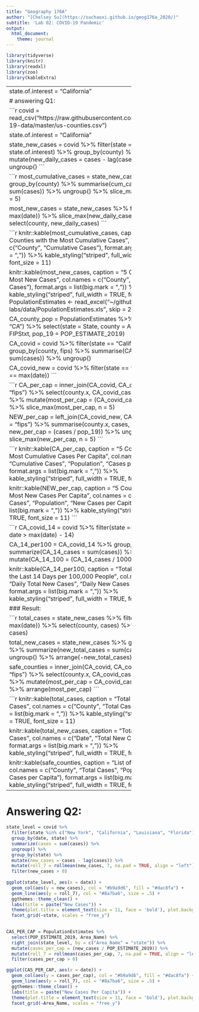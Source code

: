 ```yaml
---
title: "Geography 176A"
author: "[Chelsey Su](https://suchaoxi.github.io/geog176a_2020/)"
subtitle: 'Lab 02: COVID-19 Pandemic'
output: 
  html_document:
    theme: journal
---
```

```r
library(tidyverse)
library(knitr)
library(readxl)
library(zoo)
library(kableExtra)
```

-----------------------------------------------
state.of.interest = "California"

# answering Q1:

```r
covid = read_csv("https://raw.githubusercontent.com/nytimes/covid-19-data/master/us-counties.csv")

state.of.interest = "California"

state_new_cases = covid %>% 
  filter(state == state.of.interest) %>% 
  group_by(county) %>% 
  mutate(new_daily_cases = cases - lag(cases)) %>% 
  ungroup()
```

```r
most_cumulative_cases = state_new_cases %>% 
  group_by(county) %>% 
  summarise(cum_cases = sum(cases)) %>% 
  ungroup() %>% 
  slice_max(cum_cases, n = 5)

most_new_cases = state_new_cases %>% 
  filter(date == max(date)) %>% 
  slice_max(new_daily_cases, n = 5) %>% 
  select(county, new_daily_cases)
```



```r
knitr::kable(most_cumulative_cases, caption = "5 Counties with the Most Cumulative Cases", col.names = c("County", "Cumulative Cases"), format.args = list(big.mark = ",")) %>% 
  kable_styling("striped", full_width = TRUE, font_size = 11) 

knitr::kable(most_new_cases, caption = "5 Counties with the Most New Cases", col.names = c("County", "New Daily Cases"), format.args = list(big.mark = ",")) %>% 
  kable_styling("striped", full_width = TRUE, font_size = 11)
```
```r
PopulationEstimates <- read_excel("~/github/geog-176A-labs/data/PopulationEstimates.xls", skip = 2)

CA_county_pop = PopulationEstimates %>% 
  filter(State == "CA") %>% 
  select(state = State, county = Area_Name, fips = FIPStxt, pop_19 = POP_ESTIMATE_2019)

CA_covid = covid %>% 
  filter(state == "California") %>% 
  group_by(county, fips) %>% 
  summarise(CA_covid_cases = sum(cases)) %>% 
  ungroup()

CA_covid_new = covid %>% 
  filter(state == "California", date == max(date))
```

```r
CA_per_cap = inner_join(CA_covid, CA_county_pop, by = "fips") %>% 
  select(county.x, CA_covid_cases, pop_19) %>% 
  mutate(most_per_cap = (CA_covid_cases / pop_19)) %>% 
  slice_max(most_per_cap, n = 5)

NEW_per_cap = left_join(CA_covid_new, CA_county_pop, by = "fips") %>% 
  summarise(county.x, cases, pop_19, new_per_cap = (cases / pop_19)) %>% 
  ungroup() %>% 
  slice_max(new_per_cap, n = 5)
```

```r
knitr::kable(CA_per_cap, caption = "5 Counties with the Most Cumulative Cases Per Capita", col.names = c("County", "Cumulative Cases", "Population", "Cases per Capita"), format.args = list(big.mark = ",")) %>% 
  kable_styling("striped", full_width = TRUE, font_size = 11) 

knitr::kable(NEW_per_cap, caption = "5 Counties with the Most New Cases Per Capita", col.names = c("County", "New Cases", "Population", "New Cases per Capita"), format.args = list(big.mark = ",")) %>% 
  kable_styling("striped", full_width = TRUE, font_size = 11)
```

```r
CA_covid_14 = covid %>% 
  filter(state == "California", date > max(date) - 14)

CA_14_per100 = CA_covid_14 %>% 
  group_by(date) %>% 
  summarize(CA_14_cases = sum(cases)) %>% 
  mutate(CA_14_100 = (CA_14_cases / 100000))

knitr::kable(CA_14_per100, caption = "Total New Cases in the Last 14 Days per 100,000 People", col.names = c("Date", "Daily Total New Cases", "Daily New Cases per 100,000"), format.args = list(big.mark = ",")) %>% 
  kable_styling("striped", full_width = TRUE, font_size = 11)
```

### Result:

```r
total_cases = state_new_cases %>% 
  filter(date == max(date)) %>% 
  select(county, cases) %>% 
  arrange(-cases)

total_new_cases = state_new_cases %>% 
  group_by(date) %>% 
  summarize(new_total_cases = sum(cases)) %>% 
  ungroup() %>% 
  arrange(-new_total_cases)

safe_counties = inner_join(CA_covid, CA_county_pop, by = "fips") %>% 
  select(county.x, CA_covid_cases, pop_19) %>% 
  mutate(most_per_cap = CA_covid_cases / pop_19) %>%
  arrange(most_per_cap)
```

```r
knitr::kable(total_cases, caption = "Total Number of Cases", col.names = c("County", "Total Cases"), format.args = list(big.mark = ",")) %>% 
  kable_styling("striped", full_width = TRUE, font_size = 11)

knitr::kable(total_new_cases, caption = "Total Number of New Cases", col.names = c("Date", "Total New Cases"), format.args = list(big.mark = ",")) %>%
  kable_styling("striped", full_width = TRUE, font_size = 11)

knitr::kable(safe_counties, caption = "List of Safe Counties", col.names = c("County", "Total Cases", "Population", "Total Cases per Capita"), format.args = list(big.mark = ",")) %>%
  kable_styling("striped", full_width = TRUE, font_size = 11)
```

---------------------------------

# Answering Q2:

```r

state_level = covid %>% 
  filter(state %in% c("New York", "California", "Louisiana", "Florida")) %>% 
  group_by(date, state) %>% 
  summarize(cases = sum(cases)) %>% 
  ungroup() %>% 
  group_by(state) %>% 
  mutate(new_cases = cases - lag(cases)) %>% 
  mutate(roll_7 = rollmean(new_cases, 7, na.pad = TRUE, align = "left")) %>% 
  filter(new_cases > 0)
  
ggplot(state_level, aes(x = date)) +
  geom_col(aes(y = new_cases), col = "#b9a9d6", fill = "#dac8fa") +
  geom_line(aes(y = roll_7), col = "#8a7ba6", size = .5) +
  ggthemes::theme_clean() +
  labs(title = paste("New Cases")) +
  theme(plot.title = element_text(size = 11, face = 'bold'), plot.background = element_rect(fill = "white"), panel.background = element_rect(fill = "white")) +
  facet_grid(~state, scales = "free_y")
  
```

```r
CAS_PER_CAP = PopulationEstimates %>% 
  select(POP_ESTIMATE_2019, Area_Name) %>% 
  right_join(state_level, by = c("Area_Name" = "state")) %>% 
  mutate(cases_per_cap = (new_cases / POP_ESTIMATE_2019)) %>% 
  mutate(roll_7 = rollmean(cases_per_cap, 7, na.pad = TRUE, align = "left")) %>% 
  filter(cases_per_cap > 0)

ggplot(CAS_PER_CAP, aes(x = date)) +
  geom_col(aes(y = cases_per_cap), col = "#b9a9d6", fill = "#dac8fa") +
  geom_line(aes(y = roll_7), col = "#8a7ba6", size = .5) +
  ggthemes::theme_clean() +
  labs(title = paste("New Cases Per Capita")) +
  theme(plot.title = element_text(size = 11, face = 'bold'), plot.background = element_rect(fill = "white"), panel.background = element_rect(fill = "white")) +
  facet_grid(~Area_Name, scales = "free_y")


```














